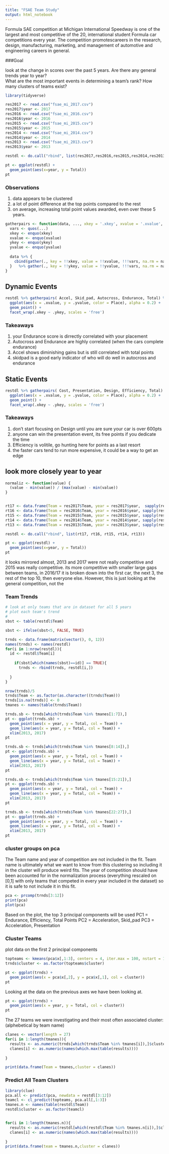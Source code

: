 ```yaml
---
title: "FSAE Team Study"
output: html_notebook
---
```

Formula SAE competition at Michigan International Speedway is one of the largest and 
most competitive of the 20, international student Formula car competitions every year. 
The competition promotescareers in the research, design, manufacturing, marketing, and management of automotive and engineering careers in general. 

###Goal

look at the change in scores over the past 5 years. 
Are there any general trends year to year?  
What are the most important events in determining a team's rank? 
How many clusters of teams exist?   


```r
library(tidyverse)

res2017 <- read.csv("fsae_mi_2017.csv")
res2017$year <- 2017
res2016 <- read.csv("fsae_mi_2016.csv")
res2016$year <- 2016
res2015 <- read.csv("fsae_mi_2015.csv")
res2015$year <- 2015
res2014 <- read.csv("fsae_mi_2014.csv")
res2014$year <- 2014
res2013 <- read.csv("fsae_mi_2013.csv")
res2013$year <- 2013

restdl <- do.call("rbind", list(res2017,res2016,res2015,res2014,res2013))

pt <- ggplot(restdl) + 
  geom_point(aes(x=year, y = Total))
pt
```
### Observations 
1) data appears to be clustered 
2) a lot of point difference at the top points compared to the rest 
3) on average, increasing total point values awarded, even over these 5 years. 


```r
gatherpairs <- function(data, ..., xkey = '.xkey', xvalue = '.xvalue', ykey = '.ykey', yvalue = '.yvalue', na.rm = FALSE, convert = FALSE, factor_key = FALSE) {
  vars <- quos(...)
  xkey <- enquo(xkey)
  xvalue <- enquo(xvalue)
  ykey <- enquo(ykey)
  yvalue <- enquo(yvalue)
  
  data %>% {
    cbind(gather(., key = !!xkey, value = !!xvalue, !!!vars, na.rm = na.rm, convert = convert, factor_key = factor_key), dplyr::select(., !!!vars))
  }   %>% gather(., key = !!ykey, value = !!yvalue, !!!vars, na.rm = na.rm, convert = convert, factor_key = factor_key)
}
```

## Dynamic Events 
```r
restdl %>% gatherpairs( Accel, Skid_pad, Autocross, Endurance, Total) %>%
  ggplot(aes(x = .xvalue, y = .yvalue, color = Place), alpha = 0.2) +
  geom_point() +
  facet_wrap(.xkey ~ .ykey, scales = 'free')
```
### Takeaways 
1) your Endurance score is dirrectly correlated with your placement
2) Autocross and Endurance are highly correlated (when the cars complete endurance)
3) Accel shows diminishing gains but is still correlated with total points
4) skidpad is a good early indicator of who will do well in autocross and endurance 

## Static Events 
```r
restdl %>% gatherpairs( Cost, Presentation, Design, Efficiency, Total) %>%
  ggplot(aes(x = .xvalue, y = .yvalue, color = Place), alpha = 0.2) +
  geom_point() +
  facet_wrap(.xkey ~ .ykey, scales = 'free')
```
### Takeaways 
1) don't start focusing on Design until you are sure your car is over 600pts  
2) anyone can win the presentation event, its free points if you dedicate the time   
3) Efficiency is volitile, go hunting here for points as a last resort  
4) the faster cars tend to run more expensive, it could be a way to get an edge  


## look more closely year to year 
```r
normaliz <- function(value) {
  (value - min(value)) / (max(value) - min(value))
}


rt17 <- data.frame(Team = res2017$Team, year = res2017$year,  sapply(res2017[4:13], function(x) normaliz(x)))
rt16 <- data.frame(Team = res2016$Team, year = res2016$year, sapply(res2016[4:13], function(x) normaliz(x)))
rt15 <- data.frame(Team = res2015$Team, year = res2015$year, sapply(res2015[4:13], function(x) normaliz(x)))
rt14 <- data.frame(Team = res2014$Team, year = res2014$year, sapply(res2014[4:13], function(x) normaliz(x)))
rt13 <- data.frame(Team = res2013$Team, year = res2013$year, sapply(res2013[4:13], function(x) normaliz(x)))

restdl <- do.call("rbind", list(rt17, rt16, rt15, rt14, rt13))

pt <- ggplot(restdl) + 
  geom_point(aes(x=year, y = Total))
pt
```
it looks mirrored almost, 2013 and 2017 were not really competitive and 2015 was really competitive. 
its more competitive with smaller large gaps between teams, in 2016/17 it is broken down into the first 
car, the next 3, the rest of the top 10, then everyone else. However, this is just looking at the general competition, not the 

### Team Trends 
```r
# look at only teams that are in dataset for all 5 years 
# plot each team's trend 
# 
sbst <- table(restdl$Team)

sbst <- ifelse(sbst<5, FALSE, TRUE)

trnds <- data.frame(matrix(vector(), 0, 12))
names(trnds) <- names(restdl)
for(i in 1:nrow(restdl)){
  id <- restdl$Team[i]
  
    if(sbst[which(names(sbst)==id)] == TRUE){
      trnds <- rbind(trnds, restdl[i,])
      
  }
}

nrow(trnds)/5
trnds$Team <- as.factor(as.character((trnds$Team)))
trnds[is.na(trnds)] <- 0 
tmanes <- names(table(trnds$Team))
```

```r
trnds.sb <- trnds[which(trnds$Team %in% tmanes[1:7]),]
pt <- ggplot(trnds.sb) + 
  geom_point(aes(x = year, y = Total, col = Team)) + 
  geom_line(aes(x = year, y = Total, col = Team)) + 
  xlim(2013, 2017)
pt
```


```r
trnds.sb <- trnds[which(trnds$Team %in% tmanes[8:14]),]
pt <- ggplot(trnds.sb) + 
  geom_point(aes(x = year, y = Total, col = Team)) + 
  geom_line(aes(x = year, y = Total, col = Team)) + 
  xlim(2013, 2017)
pt
```


```r
trnds.sb <- trnds[which(trnds$Team %in% tmanes[15:21]),]
pt <- ggplot(trnds.sb) + 
  geom_point(aes(x = year, y = Total, col = Team)) + 
  geom_line(aes(x = year, y = Total, col = Team)) + 
  xlim(2013, 2017)
pt
```

```r
trnds.sb <- trnds[which(trnds$Team %in% tmanes[22:27]),]
pt <- ggplot(trnds.sb) + 
  geom_point(aes(x = year, y = Total, col = Team)) + 
  geom_line(aes(x = year, y = Total, col = Team)) + 
  xlim(2013, 2017)
pt
```

### cluster groups on pca
The Team name and year of competition are not included in the fit. Team name is ultimately what we want to know from this clustering so including it in the cluster will produce weird fits. The year of competition should have been accounted for in the normalization process (everything rescaled on [0,1] with only teams that competed in every year included in the dataset) so it is safe to not include it in this fit. 
```r

pca <- prcomp(trnds[3:12])
print(pca)
plot(pca)
```
Based on the plot, the top 3 principal components will be used 
PC1 = Endurance, Efficiency, Total Points 
PC2 = Acceleration, Skid_pad 
PC3 = Acceleration, Presentation

### Cluster Teams
plot data on the first 2 principal components 
```r
topteams <- kmeans(pca$x[,1:3], centers = 4, iter.max = 100, nstart = 1000,  algorithm = "Hartigan-Wong")
trnds$cluster <- as.factor(topteams$cluster)

pt <- ggplot(trnds) + 
  geom_point(aes(x = pca$x[,2], y = pca$x[,1], col = cluster))
pt
```
Looking at the data on the previous axes we have been looking at. 
```R
pt <- ggplot(trnds) + 
  geom_point(aes(x = year, y = Total, col = cluster))
pt
```

The 27 teams we were investigating and their most often associated cluster: (alphebetical by team name) 

```r
clanes <- vector(length = 27)
for(i in 1:length(tmanes)){
  results <- as.numeric(trnds[which(trnds$Team %in% tmanes[i]),]$cluster)
  clanes[i] <- as.numeric(names(which.max(table(results))))
  
}

print(data.frame(Team = tmanes,cluster = clanes))
```
### Predict All Team Clusters 
```r
library(clue)
pca.all <- predict(pca, newdata = restdl[3:12])
teamcl <- cl_predict(topteams, pca.all[,1:3])
tmanes.n <- names(table(restdl$Team))
restdl$cluster <- as.factor(teamcl)


for(i in 1:length(tmanes.n)){
  results <- as.numeric(restdl[which(restdl$Team %in% tmanes.n[i]),]$cluster)
  clanes[i] <- as.numeric(names(which.max(table(results))))
  
}
print(data.frame(team = tmanes.n,cluster = clanes))
```




